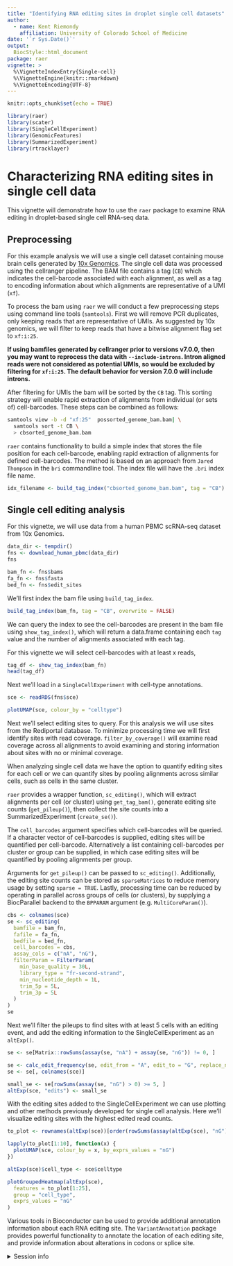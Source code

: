 ```yaml
---
title: "Identifying RNA editing sites in droplet single cell datasets"
author: 
  - name: Kent Riemondy
    affiliation: University of Colorado School of Medicine
date: '`r Sys.Date()`'
output:
  BiocStyle::html_document
package: raer 
vignette: >
  %\VignetteIndexEntry{Single-cell}
  %\VignetteEngine{knitr::rmarkdown}
  %\VignetteEncoding{UTF-8}    
---
```


```r
knitr::opts_chunk$set(echo = TRUE)
```


```r
library(raer)
library(scater)
library(SingleCellExperiment)
library(GenomicFeatures)
library(SummarizedExperiment)
library(rtracklayer)
```

# Characterizing RNA editing sites in single cell data

This vignette will demonstrate how to use the `raer` package to examine RNA editing in droplet-based single cell RNA-seq data. 

## Preprocessing

For this example analysis we will use a single cell dataset containing mouse brain cells generated by [10x Genomics](link_to_dataset). The single cell data was processed using the cellranger pipeline. The BAM file contains a tag (`CB`) which indicates the cell-barcode associated with each alignment, as well as a tag to encoding information about which alignments are representative of a UMI (`xf`).  

To process the bam using `raer` we will conduct a few preprocessing steps using command line tools (`samtools`). First we will remove PCR duplicates, only keeping reads that are representative of UMIs. As suggested by 10x genomics, we will filter to keep reads that have a bitwise alignment flag set to `xf:i:25`. 

**If using bamfiles generated by cellranger prior to versions v7.0.0, then you may want to reprocess the data with `--include-introns`. Intron aligned reads were not considered as potential UMIs, so would be excluded by filtering for `xf:i:25`. The default behavior for version 7.0.0 will include introns. ** 

After filtering for UMIs the bam will be sorted by the `CB` tag. This sorting strategy will enable rapid extraction of alignments from individual (or sets of) cell-barcodes. These steps can be combined as follows:

```bash
samtools view -b -d "xf:25"  possorted_genome_bam.bam| \
  samtools sort -t CB \
  > cbsorted_genome_bam.bam
```

`raer` contains functionality to build a simple index that stores the file position for each cell-barcode, enabling rapid extraction of alignments for defined cell-barcodes. The method is based on an approach from `Jared Thompson` in the `bri` commandline tool. The index file will have the `.bri` index file name. 

```r
idx_filename <- build_tag_index("cbsorted_genome_bam.bam", tag = "CB")
```

## Single cell editing analysis

For this vignette, we will use data from a human PBMC scRNA-seq dataset from 10x Genomics. 

```r
data_dir <- tempdir()
fns <- download_human_pbmc(data_dir)
fns
```

```r
bam_fn <- fns$bams
fa_fn <- fns$fasta
bed_fn <- fns$edit_sites
```

We'll first index the bam file using `build_tag_index`.

```r
build_tag_index(bam_fn, tag = "CB", overwrite = FALSE)
```

We can query the index to see the cell-barcodes are present in the bam file using `show_tag_index()`, which will return a data.frame containing each `tag` value and the number of alignments associated with each tag.

For this vignette we will select cell-barcodes with at least x reads, 
```r
tag_df <- show_tag_index(bam_fn)
head(tag_df)
```

Next we'll load in a `SingleCellExperiment` with cell-type annotations.

```r
sce <- readRDS(fns$sce)

plotUMAP(sce, colour_by = "celltype")
```

Next we'll select editing sites to query. For this analysis we will use sites from the Rediportal database. To minimize processing time we will first identify sites with read coverage. `filter_by_coverage()` will examine read coverage across all alignments to avoid examining and storing information about sites with no or minimal coverage. 

When analyzing single cell data we have the option to quantify editing sites for each cell or we can quantify sites by pooling alignments across similar cells, such as cells in the same cluster. 

`raer` provides a wrapper function, `sc_editing()`, which will extract alignments per cell (or cluster) using `get_tag_bam()`, generate editing site counts (`get_pileup()`), then collect the site counts into a SummarizedExperiment (`create_se()`). 

The `cell_barcodes` argument specifies which cell-barcodes will be queried. If a character vector of cell-barcodes is supplied, editing sites will be quantified per cell-barcode. Alternatively a list containing cell-barcodes per cluster or group can be supplied, in which case editing sites will be quantified by pooling alignments per group.  

Arguments for `get_pileup()` can be passed to `sc_editing()`. Additionally, the editing site counts can be stored as `sparseMatrices` to reduce memory usage by setting `sparse = TRUE`. Lastly, processing time can be reduced by operating in parallel across groups of cells (or clusters), by supplying a BiocParallel backend to the `BPPARAM` argument (e.g. `MultiCoreParam()`).

```r
cbs <- colnames(sce)
se <- sc_editing(
  bamfile = bam_fn,
  fafile = fa_fn,
  bedfile = bed_fn,
  cell_barcodes = cbs,
  assay_cols = c("nA", "nG"),
  filterParam = FilterParam(
    min_base_quality = 30L,
    library_type = "fr-second-strand",
    min_nucleotide_depth = 1L,
    trim_5p = 5L,
    trim_3p = 5L
  )
)
se
```

Next we'll filter the pileups to find sites with at least 5 cells with an editing event, and add the editing information to the SingleCellExperiment as an `altExp()`. 

```r
se <- se[Matrix::rowSums(assay(se, "nA") + assay(se, "nG")) != 0, ]

se <- calc_edit_frequency(se, edit_from = "A", edit_to = "G", replace_na = FALSE)
se <- se[, colnames(sce)]

small_se <- se[rowSums(assay(se, "nG") > 0) >= 5, ]
altExp(sce, "edits") <- small_se
```

With the editing sites added to the SingleCellExperiment we can use plotting and other methods previously developed for single cell analysis. Here we'll visualize editing sites with the highest edited read counts.

```r
to_plot <- rownames(altExp(sce))[order(rowSums(assay(altExp(sce), "nG")), decreasing = TRUE)]

lapply(to_plot[1:10], function(x) {
  plotUMAP(sce, colour_by = x, by_exprs_values = "nG")
})
```

```r
altExp(sce)$cell_type <- sce$celltype

plotGroupedHeatmap(altExp(sce),
  features = to_plot[1:25],
  group = "cell_type",
  exprs_values = "nG"
)
```

Various tools in Bioconductor can be used to provide additional annotation information about each RNA editing site.  The `VariantAnnotation` package provides powerful functionality to annotate the location of each editing site, and provide information about alterations in codons or splice site.


<details style="margin-bottom:10px;">
<summary>
    Session info
</summary>

```r
sessionInfo()
```

</details>
